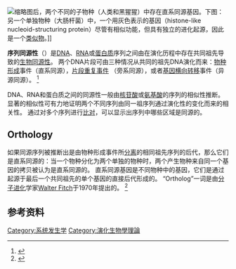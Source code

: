 [[File:Ortholog_paralog_analog_examples.svg|缩略图]]后，两个不同的子物种（人类和黑猩猩）中存在直系同源基因。下图：另一个单独物种（大肠杆菌）中，一个用灰色表示的基因（histone-like nucleoid-structuring protein）尽管有相似功能，但具有独立的进化起源，因此是一个[[趋同演化|类似物]]。]]

'''序列同源性'''（{{lang-en|Sequence homology}}）是[[DNA測序|DNA]]、[[核酸序列|RNA]]或[[蛋白質一級結構|蛋白质]]序列之间由在演化历程中存在共同祖先导致的[[生物同源性|生物同源性]]。 两个DNA片段可由三种情况从共同的祖先DNA演化而来：[[物种形成|物种形成]]事件（直系同源），[[基因重複|片段重复事件]] （旁系同源），或者[[基因水平轉移|基因横向转移]]事件（异源同源）。 <ref name="Koonin2005">{{Cite journal|title=Orthologs, paralogs, and evolutionary genomics|url=https://zenodo.org/record/1234975|journal=Annual Review of Genetics|issue=|doi=10.1146/annurev.genet.39.073003.114725|year=2005|volume=39|pages=309–38|pmid=16285863|access-date=2020-08-05|archive-date=2020-08-08|archive-url=https://web.archive.org/web/20200808124935/https://zenodo.org/record/1234975|dead-url=no}}</ref> 

DNA、RNA和蛋白质之间的同源性一般由[[核苷酸|核苷酸]]或[[氨基酸|氨基酸]]的序列的相似性推断。显著的相似性可有力地证明两个不同序列由同一祖序列通过演化性的变化而来的相关性。 通过对多个序列进行[[序列比对|比对]]，可以显示出序列中哪些区域是同源的。 

== Orthology ==

如果同源序列被推断出是由物种形成事件所[[分离_(生物)|分离]]的相同祖先序列的后代，那么它们是直系同源的：当一个物种分化为两个单独的物种时，两个产生物种来自同一个基因的拷贝被认为是直系同源的。 直系同源基因是不同物种中的基因，它们是通过起源于最后一个共同祖先的单个基因的直接后代形成的。 “Ortholog”一词是由[[分子进化|分子进化]]学家[[Walter_M._Fitch|Walter Fitch]]于1970年提出的。 <ref name="Fitch WM 99–113">{{cite journal | vauthors = Fitch WM | title = Distinguishing homologous from analogous proteins | journal = Systematic Zoology | volume = 19 | issue = 2 | pages = 99–113 | date = June 1970 | pmid = 5449325 | doi = 10.2307/2412448 | jstor = 2412448 }}</ref>

==参考资料==
{{reflist}}

[[Category:系统发生学|Category:系统发生学]]
[[Category:演化生物學理論|Category:演化生物學理論]]